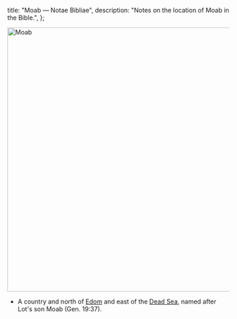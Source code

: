   title: "Moab — Notae Bibliae",
  description: "Notes on the location of Moab in the Bible.",
};

<Initial text="Moab"/>

<Image
  className="sepia rounded"
  src="/places/moab.jpg"
  alt="Moab"
  width="600"
  height="600"
/>

- A country and north of [Edom](/places/old-testament/genesis/edom) and east of the [Dead Sea](/places/old-testament/genesis/dead-sea), named after Lot's son Moab (Gen. 19:37).
